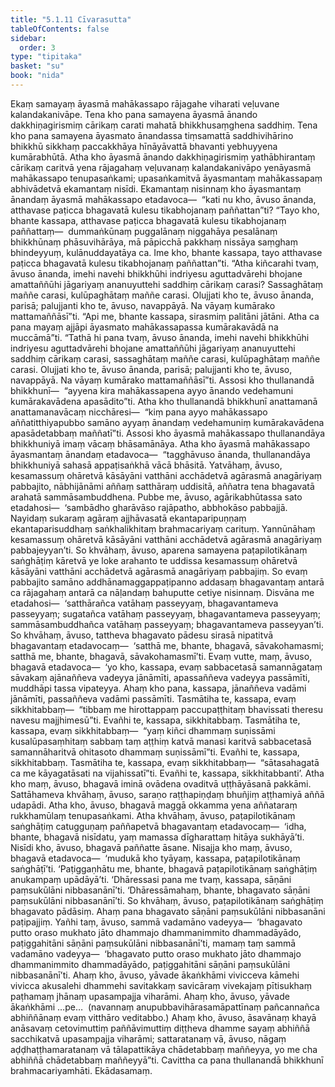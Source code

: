 ```yaml
---
title: "5.1.11 Cīvarasutta"
tableOfContents: false
sidebar:
  order: 3
type: "tipitaka"
basket: "su"
book: "nida"
---
```



<DynamicBreadcrumb />

<Division number="154" book="nida">

<Paragraph number="988" book="nida">
Ekaṃ samayaṃ āyasmā mahākassapo rājagahe viharati veḷuvane kalandakanivāpe. Tena kho pana samayena āyasmā ānando dakkhiṇagirismiṃ cārikaṃ carati mahatā bhikkhusaṃghena saddhiṃ.
</Paragraph>

<Paragraph number="989" book="nida">
Tena kho pana samayena āyasmato ānandassa tiṃsamattā saddhivihārino bhikkhū sikkhaṃ paccakkhāya hīnāyāvattā bhavanti yebhuyyena kumārabhūtā. Atha kho āyasmā ānando dakkhiṇagirismiṃ yathābhirantaṃ cārikaṃ caritvā yena rājagahaṃ veḷuvanaṃ kalandakanivāpo yenāyasmā mahākassapo tenupasaṅkami; upasaṅkamitvā āyasmantaṃ mahākassapaṃ abhivādetvā ekamantaṃ nisīdi. Ekamantaṃ nisinnaṃ kho āyasmantaṃ ānandaṃ āyasmā mahākassapo etadavoca—  “kati nu kho, āvuso ānanda, atthavase paṭicca bhagavatā kulesu tikabhojanaṃ paññattan”ti?
</Paragraph>

<Paragraph number="990" book="nida">
“Tayo kho, bhante kassapa, atthavase paṭicca bhagavatā kulesu tikabhojanaṃ paññattaṃ—  dummaṅkūnaṃ puggalānaṃ niggahāya pesalānaṃ bhikkhūnaṃ phāsuvihārāya, mā pāpicchā pakkhaṃ nissāya saṃghaṃ bhindeyyuṃ, kulānuddayatāya ca. Ime kho, bhante kassapa, tayo atthavase paṭicca bhagavatā kulesu tikabhojanaṃ paññattan”ti.
</Paragraph>

<Paragraph number="991" book="nida">
“Atha kiñcarahi tvaṃ, āvuso ānanda, imehi navehi bhikkhūhi indriyesu aguttadvārehi bhojane amattaññūhi jāgariyaṃ ananuyuttehi saddhiṃ cārikaṃ carasi? Sassaghātaṃ maññe carasi, kulūpaghātaṃ maññe carasi. Olujjati kho te, āvuso ānanda, parisā; palujjanti kho te, āvuso, navappāyā. Na vāyaṃ kumārako mattamaññāsī”ti.
</Paragraph>

<Paragraph number="992" book="nida">
“Api me, bhante kassapa, sirasmiṃ palitāni jātāni. Atha ca pana mayaṃ ajjāpi āyasmato mahākassapassa kumārakavādā na muccāmā”ti. “Tathā hi pana tvaṃ, āvuso ānanda, imehi navehi bhikkhūhi indriyesu aguttadvārehi bhojane amattaññūhi jāgariyaṃ ananuyuttehi saddhiṃ cārikaṃ carasi, sassaghātaṃ maññe carasi, kulūpaghātaṃ maññe carasi. Olujjati kho te, āvuso ānanda, parisā; palujjanti kho te, āvuso, navappāyā. Na vāyaṃ kumārako mattamaññāsī”ti.
</Paragraph>

<Paragraph number="993" book="nida">
Assosi kho thullanandā bhikkhunī—  “ayyena kira mahākassapena ayyo ānando vedehamuni kumārakavādena apasādito”ti.
</Paragraph>

<Paragraph number="994" book="nida">
Atha kho thullanandā bhikkhunī anattamanā anattamanavācaṃ nicchāresi—  “kiṃ pana ayyo mahākassapo aññatitthiyapubbo samāno ayyaṃ ānandaṃ vedehamuniṃ kumārakavādena apasādetabbaṃ maññatī”ti. Assosi kho āyasmā mahākassapo thullanandāya bhikkhuniyā imaṃ vācaṃ bhāsamānāya.
</Paragraph>

<Paragraph number="995" book="nida">
Atha kho āyasmā mahākassapo āyasmantaṃ ānandaṃ etadavoca—  “tagghāvuso ānanda, thullanandāya bhikkhuniyā sahasā appaṭisaṅkhā vācā bhāsitā. Yatvāhaṃ, āvuso, kesamassuṃ ohāretvā kāsāyāni vatthāni acchādetvā agārasmā anagāriyaṃ pabbajito, nābhijānāmi aññaṃ satthāraṃ uddisitā, aññatra tena bhagavatā arahatā sammāsambuddhena. Pubbe me, āvuso, agārikabhūtassa sato etadahosi—  ‘sambādho gharāvāso rajāpatho, abbhokāso pabbajjā. Nayidaṃ sukaraṃ agāraṃ ajjhāvasatā ekantaparipuṇṇaṃ ekantaparisuddhaṃ saṅkhalikhitaṃ brahmacariyaṃ carituṃ. Yannūnāhaṃ kesamassuṃ ohāretvā kāsāyāni vatthāni acchādetvā agārasmā anagāriyaṃ pabbajeyyan’ti. So khvāhaṃ, āvuso, aparena samayena paṭapilotikānaṃ saṅghāṭiṃ kāretvā ye loke arahanto te uddissa kesamassuṃ ohāretvā kāsāyāni vatthāni acchādetvā agārasmā anagāriyaṃ pabbajiṃ.
</Paragraph>

<Paragraph number="996" book="nida">
So evaṃ pabbajito samāno addhānamaggappaṭipanno addasaṃ bhagavantaṃ antarā ca rājagahaṃ antarā ca nāḷandaṃ bahuputte cetiye nisinnaṃ. Disvāna me etadahosi—  ‘satthārañca vatāhaṃ passeyyaṃ, bhagavantameva passeyyaṃ; sugatañca vatāhaṃ passeyyaṃ, bhagavantameva passeyyaṃ; sammāsambuddhañca vatāhaṃ passeyyaṃ; bhagavantameva passeyyan’ti. So khvāhaṃ, āvuso, tattheva bhagavato pādesu sirasā nipatitvā bhagavantaṃ etadavocaṃ—  ‘satthā me, bhante, bhagavā, sāvakohamasmi; satthā me, bhante, bhagavā, sāvakohamasmī’ti. Evaṃ vutte, maṃ, āvuso, bhagavā etadavoca—  ‘yo kho, kassapa, evaṃ sabbacetasā samannāgataṃ sāvakaṃ ajānaññeva vadeyya jānāmīti, apassaññeva vadeyya passāmīti, muddhāpi tassa vipateyya. Ahaṃ kho pana, kassapa, jānaññeva vadāmi jānāmīti, passaññeva vadāmi passāmīti.
</Paragraph>

<Paragraph number="997" book="nida">
Tasmātiha te, kassapa, evaṃ sikkhitabbaṃ—  “tibbaṃ me hirottappaṃ paccupaṭṭhitaṃ bhavissati theresu navesu majjhimesū”ti. Evañhi te, kassapa, sikkhitabbaṃ.
</Paragraph>

<Paragraph number="998" book="nida">
Tasmātiha te, kassapa, evaṃ sikkhitabbaṃ—  “yaṃ kiñci dhammaṃ suṇissāmi kusalūpasaṃhitaṃ sabbaṃ taṃ aṭṭhiṃ katvā manasi karitvā sabbacetasā samannāharitvā ohitasoto dhammaṃ suṇissāmī”ti. Evañhi te, kassapa, sikkhitabbaṃ.
</Paragraph>

<Paragraph number="999" book="nida">
Tasmātiha te, kassapa, evaṃ sikkhitabbaṃ—  “sātasahagatā ca me kāyagatāsati na vijahissatī”ti. Evañhi te, kassapa, sikkhitabbanti’.
</Paragraph>

<Paragraph number="1000" book="nida">
Atha kho maṃ, āvuso, bhagavā iminā ovādena ovaditvā uṭṭhāyāsanā pakkāmi. Sattāhameva khvāhaṃ, āvuso, saraṇo raṭṭhapiṇḍaṃ bhuñjiṃ aṭṭhamiyā aññā udapādi.
</Paragraph>

<Paragraph number="1001" book="nida">
Atha kho, āvuso, bhagavā maggā okkamma yena aññataraṃ rukkhamūlaṃ tenupasaṅkami. Atha khvāhaṃ, āvuso, paṭapilotikānaṃ saṅghāṭiṃ catugguṇaṃ paññapetvā bhagavantaṃ etadavocaṃ—  ‘idha, bhante, bhagavā nisīdatu, yaṃ mamassa dīgharattaṃ hitāya sukhāyā’ti. Nisīdi kho, āvuso, bhagavā paññatte āsane. Nisajja kho maṃ, āvuso, bhagavā etadavoca—  ‘mudukā kho tyāyaṃ, kassapa, paṭapilotikānaṃ saṅghāṭī’ti. ‘Paṭiggaṇhātu me, bhante, bhagavā paṭapilotikānaṃ saṅghāṭiṃ anukampaṃ upādāyā’ti. ‘Dhāressasi pana me tvaṃ, kassapa, sāṇāni paṃsukūlāni nibbasanānī’ti. ‘Dhāressāmahaṃ, bhante, bhagavato sāṇāni paṃsukūlāni nibbasanānī’ti. So khvāhaṃ, āvuso, paṭapilotikānaṃ saṅghāṭiṃ bhagavato pādāsiṃ. Ahaṃ pana bhagavato sāṇāni paṃsukūlāni nibbasanāni paṭipajjiṃ.
</Paragraph>

<Paragraph number="1002" book="nida">
Yañhi taṃ, āvuso, sammā vadamāno vadeyya—  ‘bhagavato putto oraso mukhato jāto dhammajo dhammanimmito dhammadāyādo, paṭiggahitāni sāṇāni paṃsukūlāni nibbasanānī’ti, mamaṃ taṃ sammā vadamāno vadeyya—  ‘bhagavato putto oraso mukhato jāto dhammajo dhammanimmito dhammadāyādo, paṭiggahitāni sāṇāni paṃsukūlāni nibbasanānī’ti.
</Paragraph>

<Paragraph number="1003" book="nida">
Ahaṃ kho, āvuso, yāvade ākaṅkhāmi vivicceva kāmehi vivicca akusalehi dhammehi savitakkaṃ savicāraṃ vivekajaṃ pītisukhaṃ paṭhamaṃ jhānaṃ upasampajja viharāmi. Ahaṃ kho, āvuso, yāvade ākaṅkhāmi …pe…  (navannaṃ anupubbavihārasamāpattīnaṃ pañcannañca abhiññānaṃ evaṃ vitthāro veditabbo.)
</Paragraph>

<Paragraph number="1004" book="nida">
Ahaṃ kho, āvuso, āsavānaṃ khayā anāsavaṃ cetovimuttiṃ paññāvimuttiṃ diṭṭheva dhamme sayaṃ abhiññā sacchikatvā upasampajja viharāmi; sattaratanaṃ vā, āvuso, nāgaṃ aḍḍhaṭṭhamaratanaṃ vā tālapattikāya chādetabbaṃ maññeyya, yo me cha abhiññā chādetabbaṃ maññeyyā”ti.
</Paragraph>

<Paragraph number="1005" book="nida">
Cavittha ca pana thullanandā bhikkhunī brahmacariyamhāti.

</Paragraph>
</Division>

<Paragraph number="1006" type="center" book="nida">
Ekādasamaṃ.
</Paragraph>